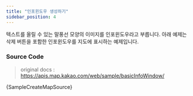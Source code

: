 ```yaml
---
title: "인포윈도우 생성하기"
sidebar_position: 4
---
```


텍스트를 올릴 수 있는 말풍선 모양의 이미지를 인포윈도우라고 부릅니다. 아래 예제는 삭제 버튼을 포함한 인포윈도우를 지도에 표시하는 예제입니다.


<SampleCreateMap />

### Source Code

> original docs : https://apis.map.kakao.com/web/sample/basicInfoWindow/

<CodeBlock className="language-jsx">{SampleCreateMapSource}</CodeBlock>
